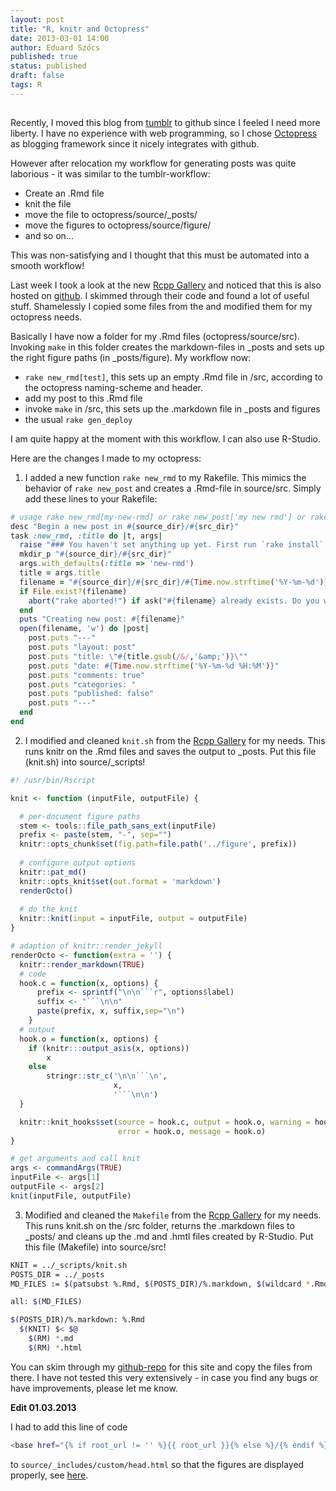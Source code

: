 ```yaml
---
layout: post
title: "R, knitr and Octopress"
date: 2013-03-01 14:00
author: Eduard Szöcs
published: true
status: published
draft: false
tags: R
---
```


<img src="http://vg03.met.vgwort.de/na/a55e1fa303c04de18004230e30c26973" width="1" height="1" alt="">

Recently, I moved this blog from [tumblr](http://edild.tumblr.com/) to github since I feeled I need more liberty.
I have no experience with web programming, so I chose [Octopress](http://octopress.org/) as blogging framework since it nicely integrates with github.

However after relocation my workflow for generating posts was quite laborious - it was similar to the tumblr-workflow:

* Create an .Rmd file
* knit the file
* move the file to octopress/source/_posts/
* move the figures to octopress/source/figure/
* and so on...

This was non-satisfying and I thought that this must be automated into a smooth workflow! 

Last week I took a look at the new [Rcpp Gallery](http://gallery.rcpp.org/) and noticed that this is also hosted on [github](https://github.com/jjallaire/rcpp-gallery). I skimmed through their code and found a lot of useful stuff. Shamelessly I copied some files from the and modified them for my octopress needs.

Basically I have now a folder for my .Rmd files (octopress/source/src). Invoking `make` in this folder creates the markdown-files in _posts and sets up the right figure paths (in _posts/figure). My workflow now:

* `rake new_rmd[test]`, this sets up an empty .Rmd file in /src, according to the octopress naming-scheme and header.
* add my post to this .Rmd file
* invoke `make` in /src, this sets up the .markdown file in _posts and figures
* the usual `rake gen_deploy`

I am quite happy at the moment with this workflow. I can also use R-Studio.


Here are the changes I made to my octopress:

1) I added a new function `rake new_rmd` to my Rakefile. This mimics the behavior of `rake new_post`
and creates a .Rmd-file in source/src. Simply add these lines to your Rakefile:

```ruby
# usage rake new_rmd[my-new-rmd] or rake new_post['my new rmd'] or rake new_rmd (defaults to "new-rmd")
desc "Begin a new post in #{source_dir}/#{src_dir}"
task :new_rmd, :title do |t, args|
  raise "### You haven't set anything up yet. First run `rake install` to set up an Octopress theme." unless File.directory?(source_dir)
  mkdir_p "#{source_dir}/#{src_dir}"
  args.with_defaults(:title => 'new-rmd')
  title = args.title
  filename = "#{source_dir}/#{src_dir}/#{Time.now.strftime('%Y-%m-%d')}-#{title.to_url}.#{new_src_ext}"
  if File.exist?(filename)
    abort("rake aborted!") if ask("#{filename} already exists. Do you want to overwrite?", ['y', 'n']) == 'n'
  end
  puts "Creating new post: #{filename}"
  open(filename, 'w') do |post|
    post.puts "---"
    post.puts "layout: post"
    post.puts "title: \"#{title.gsub(/&/,'&amp;')}\""
    post.puts "date: #{Time.now.strftime('%Y-%m-%d %H:%M')}"
    post.puts "comments: true"
    post.puts "categories: "
    post.puts "published: false"
    post.puts "---"
  end
end
```

2) I modified and cleaned `knit.sh` from the [Rcpp Gallery](https://github.com/jjallaire/rcpp-gallery) for my needs. This runs knitr on the .Rmd files and saves the output to _posts. Put this file (knit.sh) into source/_scripts!

```r
#! /usr/bin/Rscript

knit <- function (inputFile, outputFile) {

  # per-document figure paths
  stem <- tools::file_path_sans_ext(inputFile)
  prefix <- paste(stem, "-", sep="")
  knitr::opts_chunk$set(fig.path=file.path('../figure', prefix))
  
  # configure output options
  knitr::pat_md()
  knitr::opts_knit$set(out.format = 'markdown')
  renderOcto()
   
  # do the knit
  knitr::knit(input = inputFile, output = outputFile)
}

# adaption of knitr::render_jekyll
renderOcto <- function(extra = '') {
  knitr::render_markdown(TRUE)
  # code
  hook.c = function(x, options) {
	  prefix <- sprintf("\n\n```r", options$label)
	  suffix <- "```\n\n"
	  paste(prefix, x, suffix,sep="\n")
	}
  # output
  hook.o = function(x, options) {
	if (knitr:::output_asis(x, options))
		x
	else
		stringr::str_c('\n\n```\n', 
					   x, 
					   '```\n\n')
  }

  knitr::knit_hooks$set(source = hook.c, output = hook.o, warning = hook.o,
                        error = hook.o, message = hook.o)
}

# get arguments and call knit
args <- commandArgs(TRUE)
inputFile <- args[1]
outputFile <- args[2]
knit(inputFile, outputFile)
```

3) Modified and cleaned the `Makefile` from the [Rcpp Gallery](https://github.com/jjallaire/rcpp-gallery) for my needs. This runs knit.sh on the /src folder, returns the .markdown files to _posts/ and cleans up the .md and .hmtl files created by R-Studio. Put this file (Makefile) into source/src!

```sh
KNIT = ../_scripts/knit.sh
POSTS_DIR = ../_posts
MD_FILES := $(patsubst %.Rmd, $(POSTS_DIR)/%.markdown, $(wildcard *.Rmd))

all: $(MD_FILES)

$(POSTS_DIR)/%.markdown: %.Rmd
  $(KNIT) $< $@
	$(RM) *.md
	$(RM) *.html
```

You can skim through my [github-repo](https://github.com/EDiLD/edild.github.com) for this site and copy the files from there. I have not tested this very extensively - in case you find any bugs or have improvements, please let me know.
 
**Edit 01.03.2013**

I had to add this line of code

```sh
<base href="{% if root_url != '' %}{{ root_url }}{% else %}/{% endif %}" />
```


to `source/_includes/custom/head.html` so that the figures are displayed properly, see
[here](source/_includes/custom/head.html).
